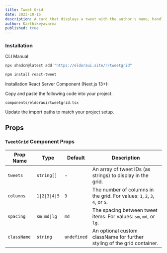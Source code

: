 ```yaml
---
title: Tweet Grid
date: 2023-10-15
description: A card that displays a tweet with the author's name, handle, and profile picture.
author: Karthikeyavarma
published: true
---
```


<ComponentPreview name="tweetgriddemo" />

### Installation


<Tabs defaultValue="cli">

<TabsList>
  <TabsTrigger value="cli">CLI</TabsTrigger>
  <TabsTrigger value="manual">Manual</TabsTrigger>
</TabsList>
<TabsContent value="cli">

```bash
npx shadcn@latest add "https://eldoraui.site/r/tweetgrid"
```

</TabsContent>

<TabsContent value="manual">


<Steps>

<Step>

```bash
npm install react-tweet
```

</Step>

<Step> Installation React Server Component (Next.js 13+): </Step>

Copy and paste the following code into your project.

`components/eldoraui/tweetgrid.tsx`

<ComponentSource name="tweetgrid" />

<Step>Update the import paths to match your project setup.</Step>

</Steps>

</TabsContent>

</Tabs>






## Props

### `TweetGrid` Component Props

| Prop Name   | Type            | Default     | Description                                                                |
| ----------- | --------------- | ----------- | -------------------------------------------------------------------------- |
| `tweets`    | `string[]`      | -           | An array of tweet IDs (as strings) to display in the grid.                 |
| `columns`   | `1\|2\|3\|4\|5` | `3`         | The number of columns in the grid. For values: `1`, `2`, `3`, `4`, or `5`. |
| `spacing`   | `sm\|md\|lg`    | `md`        | The spacing between tweet items. For values: `sm`, `md`, or `lg`.          |
| `className` | `string`        | `undefined` | An optional custom className for further styling of the grid container.    |
